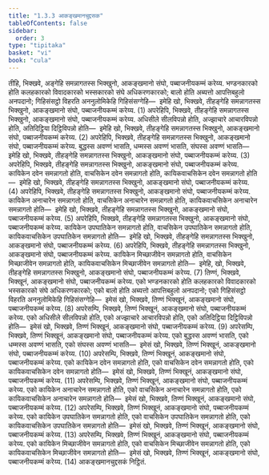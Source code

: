 ```yaml
---
title: "1.3.3 आकङ्खमानचुद्दसक"
tableOfContents: false
sidebar:
  order: 3
type: "tipitaka"
basket: "vi"
book: "cula"
---
```



<DynamicBreadcrumb />

<Division number="27" book="cula">

<Paragraph number="135" book="cula">
तीहि, भिक्खवे, अङ्गेहि समन्नागतस्स भिक्खुनो, आकङ्खमानो संघो, पब्बाजनीयकम्मं करेय्य. भण्डनकारको होति कलहकारको विवादकारको भस्सकारको संघे अधिकरणकारको; बालो होति अब्यत्तो आपत्तिबहुलो अनपदानो; गिहिसंसट्ठो विहरति अननुलोमिकेहि गिहिसंसग्गेहि—  इमेहि खो, भिक्खवे, तीहङ्गेहि समन्नागतस्स भिक्खुनो, आकङ्खमानो संघो, पब्बाजनीयकम्मं करेय्य. (1)
</Paragraph>

<Paragraph number="136" book="cula">
अपरेहिपि, भिक्खवे, तीहङ्गेहि समन्नागतस्स भिक्खुनो, आकङ्खमानो संघो, पब्बाजनीयकम्मं करेय्य. अधिसीले सीलविपन्नो होति, अज्झाचारे आचारविपन्नो होति, अतिदिट्ठिया दिट्ठिविपन्नो होति—  इमेहि खो, भिक्खवे, तीहङ्गेहि समन्नागतस्स भिक्खुनो, आकङ्खमानो संघो, पब्बाजनीयकम्मं करेय्य. (2)
</Paragraph>

<Paragraph number="137" book="cula">
अपरेहिपि, भिक्खवे, तीहङ्गेहि समन्नागतस्स भिक्खुनो, आकङ्खमानो संघो, पब्बाजनीयकम्मं करेय्य. बुद्धस्स अवण्णं भासति, धम्मस्स अवण्णं भासति, संघस्स अवण्णं भासति—  इमेहि खो, भिक्खवे, तीहङ्गेहि समन्नागतस्स भिक्खुनो, आकङ्खमानो संघो, पब्बाजनीयकम्मं करेय्य. (3)
</Paragraph>

<Paragraph number="138" book="cula">
अपरेहिपि, भिक्खवे, तीहङ्गेहि समन्नागतस्स भिक्खुनो, आकङ्खमानो संघो, पब्बाजनीयकम्मं करेय्य. कायिकेन दवेन समन्नागतो होति, वाचसिकेन दवेन समन्नागतो होति, कायिकवाचसिकेन दवेन समन्नागतो होति—  इमेहि खो, भिक्खवे, तीहङ्गेहि समन्नागतस्स भिक्खुनो, आकङ्खमानो संघो, पब्बाजनीयकम्मं करेय्य. (4)
</Paragraph>

<Paragraph number="139" book="cula">
अपरेहिपि, भिक्खवे, तीहङ्गेहि समन्नागतस्स भिक्खुनो, आकङ्खमानो संघो, पब्बाजनीयकम्मं करेय्य. कायिकेन अनाचारेन समन्नागतो होति, वाचसिकेन अनाचारेन समन्नागतो होति, कायिकवाचसिकेन अनाचारेन समन्नागतो होति—  इमेहि खो, भिक्खवे, तीहङ्गेहि समन्नागतस्स भिक्खुनो, आकङ्खमानो संघो, पब्बाजनीयकम्मं करेय्य. (5)
</Paragraph>

<Paragraph number="140" book="cula">
अपरेहिपि, भिक्खवे, तीहङ्गेहि समन्नागतस्स भिक्खुनो, आकङ्खमानो संघो, पब्बाजनीयकम्मं करेय्य. कायिकेन उपघातिकेन समन्नागतो होति, वाचसिकेन उपघातिकेन समन्नागतो होति, कायिकवाचसिकेन उपघातिकेन समन्नागतो होति—  इमेहि खो, भिक्खवे, तीहङ्गेहि समन्नागतस्स भिक्खुनो, आकङ्खमानो संघो, पब्बाजनीयकम्मं करेय्य. (6)
</Paragraph>

<Paragraph number="141" book="cula">
अपरेहिपि, भिक्खवे, तीहङ्गेहि समन्नागतस्स भिक्खुनो, आकङ्खमानो संघो, पब्बाजनीयकम्मं करेय्य. कायिकेन मिच्छाजीवेन समन्नागतो होति, वाचसिकेन मिच्छाजीवेन समन्नागतो होति, कायिकवाचसिकेन मिच्छाजीवेन समन्नागतो होति—  इमेहि, खो, भिक्खवे, तीहङ्गेहि समन्नागतस्स भिक्खुनो, आकङ्खमानो संघो, पब्बाजनीयकम्मं करेय्य. (7)
</Paragraph>

<Paragraph number="142" book="cula">
तिण्णं, भिक्खवे, भिक्खूनं, आकङ्खमानो संघो, पब्बाजनीयकम्मं करेय्य. एको भण्डनकारको होति कलहकारको विवादकारको भस्सकारको संघे अधिकरणकारको; एको बालो होति अब्यत्तो आपत्तिबहुलो अनपदानो; एको गिहिसंसट्ठो विहरति अननुलोमिकेहि गिहिसंसग्गेहि—  इमेसं खो, भिक्खवे, तिण्णं भिक्खूनं, आकङ्खमानो संघो, पब्बाजनीयकम्मं करेय्य. (8)
</Paragraph>

<Paragraph number="143" book="cula">
अपरेसम्पि, भिक्खवे, तिण्णं भिक्खूनं, आकङ्खमानो संघो, पब्बाजनीयकम्मं करेय्य. एको अधिसीले सीलविपन्नो होति, एको अज्झाचारे आचारविपन्नो होति, एको अतिदिट्ठिया दिट्ठिविपन्नो होति—  इमेसं खो, भिक्खवे, तिण्णं भिक्खूनं, आकङ्खमानो संघो, पब्बाजनीयकम्मं करेय्य. (9)
</Paragraph>

<Paragraph number="144" book="cula">
अपरेसम्पि, भिक्खवे, तिण्णं भिक्खूनं, आकङ्खमानो संघो, पब्बाजनीयकम्मं करेय्य. एको बुद्धस्स अवण्णं भासति, एको धम्मस्स अवण्णं भासति, एको संघस्स अवण्णं भासति—  इमेसं खो, भिक्खवे, तिण्णं भिक्खूनं, आकङ्खमानो संघो, पब्बाजनीयकम्मं करेय्य. (10)
</Paragraph>

<Paragraph number="145" book="cula">
अपरेसम्पि, भिक्खवे, तिण्णं भिक्खूनं, आकङ्खमानो संघो, पब्बाजनीयकम्मं करेय्य. एको कायिकेन दवेन समन्नागतो होति, एको वाचसिकेन दवेन समन्नागतो होति, एको कायिकवाचसिकेन दवेन समन्नागतो होति—  इमेसं खो, भिक्खवे, तिण्णं भिक्खूनं, आकङ्खमानो संघो, पब्बाजनीयकम्मं करेय्य. (11)
</Paragraph>

<Paragraph number="146" book="cula">
अपरेसम्पि, भिक्खवे, तिण्णं भिक्खूनं, आकङ्खमानो संघो, पब्बाजनीयकम्मं करेय्य. एको कायिकेन अनाचारेन समन्नागतो होति, एको वाचसिकेन अनाचारेन समन्नागतो होति, एको कायिकवाचसिकेन अनाचारेन समन्नागतो होति—  इमेसं खो, भिक्खवे, तिण्णं भिक्खूनं, आकङ्खमानो संघो, पब्बाजनीयकम्मं करेय्य. (12)
</Paragraph>

<Paragraph number="147" book="cula">
अपरेसम्पि, भिक्खवे, तिण्णं भिक्खूनं, आकङ्खमानो संघो, पब्बाजनीयकम्मं करेय्य. एको कायिकेन उपघातिकेन समन्नागतो होति, एको वाचसिकेन उपघातिकेन समन्नागतो होति, एको कायिकवाचसिकेन उपघातिकेन समन्नागतो होति—  इमेसं खो, भिक्खवे, तिण्णं भिक्खूनं, आकङ्खमानो संघो, पब्बाजनीयकम्मं करेय्य. (13)
</Paragraph>

<Paragraph number="148" book="cula">
अपरेसम्पि, भिक्खवे, तिण्णं भिक्खूनं, आकङ्खमानो संघो, पब्बाजनीयकम्मं करेय्य. एको कायिकेन मिच्छाजीवेन समन्नागतो होति, एको वाचसिकेन मिच्छाजीवेन समन्नागतो होति, एको कायिकवाचसिकेन मिच्छाजीवेन समन्नागतो होति—  इमेसं खो, भिक्खवे, तिण्णं भिक्खूनं, आकङ्खमानो संघो, पब्बाजनीयकम्मं करेय्य. (14)

</Paragraph>
</Division>

<Paragraph number="149" type="center" book="cula">
आकङ्खमानचुद्दसकं निट्ठितं.
</Paragraph>